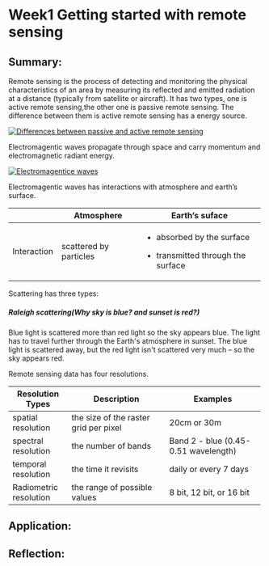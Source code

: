 # Week1 Getting started with remote sensing

## Summary:

Remote sensing is the process of detecting and monitoring the physical characteristics of an area by measuring its reflected and emitted radiation at a distance (typically from satellite or aircraft). It has two types, one is active remote sensing,the other one is passive remote sensing. The difference between them is active remote sensing has a energy source.

[![Differences between passive and active remote sensing](passive_and_active.png)](https://www.researchgate.net/publication/339726853_The_Mexican_Water_Forest_benefits_of_using_remote_sensing_techniques_to_assess_changes_in_land_use_and_land_cover)

Electromagentic waves propagate through space and carry momentum and electromagnetic radiant energy.

[![Electromagentice waves](waves.png)](https://www.britannica.com/science/electromagnetic-spectrum)

Electromagentic waves has interactions with atmosphere and earth's surface.

+-------------+------------------------+-------------------------------------+
|             | Atmosphere             | Earth's suface                      |
+=============+========================+=====================================+
| Interaction | scattered by particles | -   absorbed by the surface         |
|             |                        |                                     |
|             |                        | -   transmitted through the surface |
+-------------+------------------------+-------------------------------------+

Scattering has three types:

##### Raleigh scattering(Why sky is blue? and sunset is red?)

Blue light is scattered more than red light so the sky appears blue. The light has to travel further through the Earth\'s atmosphere in sunset. The blue light is scattered away, but the red light isn\'t scattered very much -- so the sky appears red.

Remote sensing data has four resolutions.

+------------------------+---------------------------------------+--------------------------------------+
| Resolution Types       | Description                           | Examples                             |
+========================+=======================================+======================================+
| spatial resolution     | the size of the raster grid per pixel | 20cm or 30m                          |
+------------------------+---------------------------------------+--------------------------------------+
| spectral resolution    | the number of bands                   | Band 2 - blue (0.45-0.51 wavelength) |
+------------------------+---------------------------------------+--------------------------------------+
| temporal resolution    | the time it revisits                  | daily or every 7 days                |
+------------------------+---------------------------------------+--------------------------------------+
| Radiometric resolution | the range of possible values          | 8 bit, 12 bit, or 16 bit             |
+------------------------+---------------------------------------+--------------------------------------+

## Application:

## Reflection:
